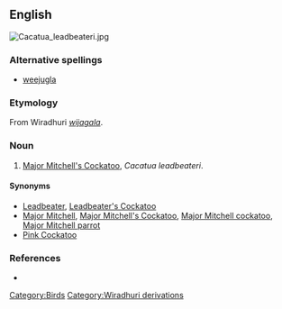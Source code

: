 ==English==
[[Image:Cacatua_leadbeateri.jpg|thumb|right]]
{{wikipedia|Major Mitchell's Cockatoo}}

===Alternative spellings===
* [[weejugla]]

===Etymology===
From Wiradhuri ''[[wijagala]]''.

===Noun===
{{en-noun|sg=[[wee]] [[juggler]]}}

# [[Major Mitchell's Cockatoo]], ''Cacatua leadbeateri''.

====Synonyms====
* [[Leadbeater]], [[Leadbeater's Cockatoo]]
* [[Major Mitchell]], [[Major Mitchell's Cockatoo]], [[Major Mitchell cockatoo]], [[Major Mitchell parrot]]
* [[Pink Cockatoo]]

===References===
* {{cite book |author=Dixon, R. M. W., Bruce Moore, W. S. Ramson, Mandy Thomas |year=2006 |title=Australian Aboriginal Words in English: Their Origin and Meaning |edition=2nd ed. |publisher=Oxford University Press |id=ISBN 0-19-554073-5 |pages=p. 88}}

[[Category:Birds]]
[[Category:Wiradhuri derivations]]